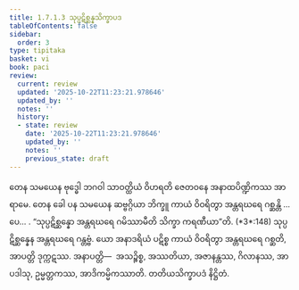 ```yaml
---
title: 1.7.1.3 သုပ္ပဋိစ္ဆန္နသိက္ခာပဒ
tableOfContents: false
sidebar:
  order: 3
type: tipitaka
basket: vi
book: paci
review:
  current: review
  updated: '2025-10-22T11:23:21.978646'
  updated_by: ''
  notes: ''
  history:
  - state: review
    date: '2025-10-22T11:23:21.978646'
    updated_by: ''
    notes: ''
    previous_state: draft
---
```



<ReviewStatus review={frontmatter.review} showDetails={true} />

<HypothesisAnnotation frontmatter={frontmatter} />

<DynamicBreadcrumb />

<Division number="578" book="paci" e="ch" v="2" p="240">

<Paragraph number="1695" book="paci">
တေန သမယေန ဗုဒ္ဓေါ ဘဂဝါ သာဝတ္ထိယံ ဝိဟရတိ ဇေတဝနေ အနာထပိဏ္ဍိကဿ အာရာမေ. တေန ခေါ ပန သမယေန ဆဗ္ဗဂ္ဂိယာ ဘိက္ခူ ကာယံ ဝိဝရိတွာ အန္တရဃရေ ဂစ္ဆန္တိ …ပေ… .
</Paragraph>

<Paragraph number="1696" book="paci">
<Emphasis>“သုပ္ပဋိစ္ဆန္နော အန္တရဃရေ ဂမိဿာမီတိ သိက္ခာ ကရဏီယာ”</Emphasis>တိ. (*3*:<Emphasis>148</Emphasis>)
</Paragraph>

<Paragraph number="1697" book="paci">
သုပ္ပဋိစ္ဆန္နေန အန္တရဃရေ ဂန္တဗ္ဗံ. ယော အနာဒရိယံ ပဋိစ္စ ကာယံ ဝိဝရိတွာ အန္တရဃရေ ဂစ္ဆတိ, အာပတ္တိ ဒုက္ကဋဿ.
</Paragraph>

<Paragraph number="1698" book="paci">
အနာပတ္တိ—  အသဉ္စိစ္စ, အဿတိယာ, အဇာနန္တဿ, ဂိလာနဿ, အာပဒါသု, ဥမ္မတ္တကဿ, အာဒိကမ္မိကဿာတိ.

</Paragraph>
</Division>

<Paragraph number="1699" type="center" book="paci">
တတိယသိက္ခာပဒံ နိဋ္ဌိတံ.
</Paragraph>
